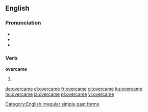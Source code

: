 ==English==

===Pronunciation===
* {{X-SAMPA|/'ov3kEm/}}
* {{IPA|/ɔvəɻˈkeɪm/}}
* {{rhymes|eɪm}}

===Verb===
'''overcame'''

# {{simple past of|overcome}}

[[Category:English irregular simple past forms]]

[[de:overcame]]
[[el:overcame]]
[[fr:overcame]]
[[gl:overcame]]
[[ku:overcame]]
[[hu:overcame]]
[[ja:overcame]]
[[pl:overcame]]
[[vi:overcame]]
